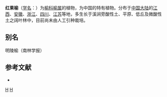 {{Speciesbox 
| taxon = Ulmus szechuanica
| authority = Fang
}}

'''红果榆'''（[[学名|学名]]：{{lang|la|''Ulmus szechuanica''}}）为[[榆科|榆科]][[榆属|榆属]]的植物，为中国的特有植物。分布于[[中国大陆|中国大陆]]的[[江西|江西]]、[[安徽|安徽]]、[[浙江|浙江]]、[[四川|四川]]、[[江苏|江苏]]等地，多生长于溪涧旁酸性土、平原、低丘及微酸性土之阔叶林中，目前尚未由人工引种栽培。

== 别名 ==
明陵榆（南林学报）

== 参考文献 ==
<div class="references-small">
* {{cite web| url =http://www.bioinfo.cn/db05/KmzwSpecies.php?action=view&id=22604| title =红果榆| work =《中国高等植物数据库全库》| publisher =中国科学院微生物研究所| author =昆明植物研究所| accessdate =2009-02-25| deadurl =yes| archiveurl =https://web.archive.org/web/20160305044554/http://www.bioinfo.cn/db05/KmzwSpecies.php?action=view&id=22604| archivedate =2016-03-05}}
</div>
{{Taxonbar|from=Q14478222}}

[[Category:榆属|H]]
[[Category:中國特有植物|H]]